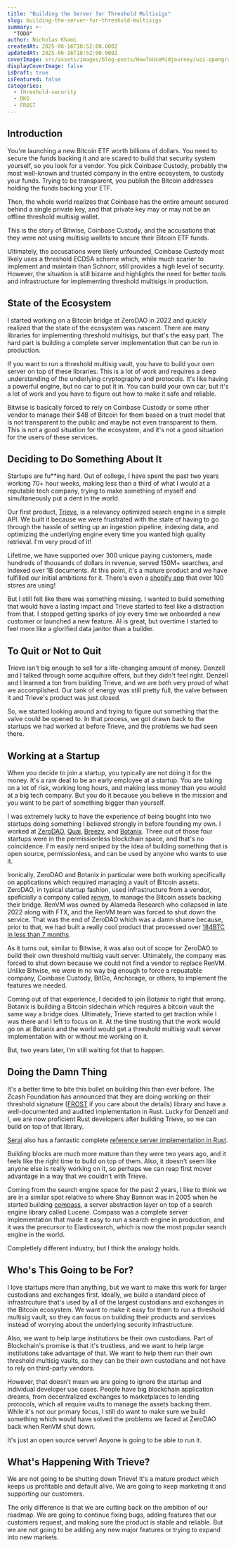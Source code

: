 ```yaml
---
title: "Building the Server for Threshold Multisigs"
slug: building-the-server-for-threshold-multisigs
summary: >-
  "TODO"
author: Nicholas Khami
createdAt: 2025-06-16T18:52:00.000Z
updatedAt: 2025-06-16T18:52:00.000Z
coverImage: src/assets/images/blog-posts/HowToUseMidjourney/uzi-opengraph.png
displayCoverImage: false
isDraft: true
isFeatured: false
categories:
  - threshold-security
  - DKG
  - FROST
---
```


## Introduction

You're launching a new Bitcoin ETF worth billions of dollars. You need to secure the funds backing it and are scared to build that security system yourself, so you look for a vendor. You pick Coinbase Custody, probably the most well-known and trusted company in the entire ecosystem, to custody your funds. Trying to be transparent, you publish the Bitcoin addresses holding the funds backing your ETF.

Then, the whole world realizes that Coinbase has the entire amount secured behind a single private key, and that private key may or may not be an offline threshold multisig wallet.

This is the story of Bitwise, Coinbase Custody, and the accusations that they were not using multisig wallets to secure their Bitcoin ETF funds.

Ultimately, the accusations were likely unfounded, Coinbase Custody most likely uses a threshold ECDSA scheme which, while much scarier to implement and maintain than Schnorr, still provides a high level of security. However, the situation is still bizarre and highlights the need for better tools and infrastructure for implementing threshold multisigs in production.

## State of the Ecosystem

I started working on a Bitcoin bridge at ZeroDAO in 2022 and quickly realized that the state of the ecosystem was nascent. There are many libraries for implementing threshold multisigs, but that's the easy part. The hard part is building a complete server implementation that can be run in production.

If you want to run a threshold multisig vault, you have to build your own server on top of these libraries. This is a lot of work and requires a deep understanding of the underlying cryptography and protocols. It's like having a powerful engine, but no car to put it in. You can build your own car, but it's a lot of work and you have to figure out how to make it safe and reliable.

Bitwise is basically forced to rely on Coinbase Custody or some other vendor to manage their $4B of Bitcoin for them based on a trust model that is not transparent to the public and maybe not even transparent to them. This is not a good situation for the ecosystem, and it's not a good situation for the users of these services.

## Deciding to Do Something About It

Startups are fu\*\*ing hard. Out of college, I have spent the past two years working 70+ hour weeks, making less than a third of what I would at a reputable tech company, trying to make something of myself and simultaneously put a dent in the world.

Our first product, [Trieve](https://trieve.ai), is a relevancy optimized search engine in a simple API. We built it because we were frustrated with the state of having to go through the hassle of setting up an ingestion pipeline, indexing data, and optimizing the underlying engine every time you wanted high quality retrieval. I'm very proud of it!

Lifetime, we have supported over 300 unique paying customers, made hundreds of thousands of dollars in revenue, served 150M+ searches, and indexed over 1B documents. At this point, it's a mature product and we have fulfilled our initial ambitions for it. There's even a [shopify app](https://apps.shopify.com/trieve) that over 100 stores are using!

But I still felt like there was something missing. I wanted to build something that would have a lasting impact and Trieve started to feel like a distraction from that. I stopped getting sparks of joy every time we onboarded a new customer or launched a new feature. AI is great, but overtime I started to feel more like a glorified data janitor than a builder.

## To Quit or Not to Quit

Trieve isn't big enough to sell for a life-changing amount of money. Denzell and I talked through some acquihire offers, but they didn't feel right. Denzell and I learned a ton from building Trieve, and we are both very proud of what we accomplished. Our tank of energy was still pretty full, the valve between it and Trieve's product was just closed.

So, we started looking around and trying to figure out something that the valve could be opened to. In that process, we got drawn back to the startups we had worked at before Trieve, and the problems we had seen there.

## Working at a Startup

When you decide to join a startup, you typically are not doing it for the money. It's a raw deal to be an early employee at a startup. You are taking on a lot of risk, working long hours, and making less money than you would at a big tech company. But you do it because you believe in the mission and you want to be part of something bigger than yourself.

I was extremely lucky to have the experience of being bought into two startups doing something I believed strongly in before founding my own. I worked at [ZeroDAO](https://x.com/zerodaoHQ), [Quai](https://x.com/QuaiNetwork), [Breezy](https://getbreezyapp.com/), and [Botanix](https://x.com/BotanixLabs). Three out of those four startups were in the permissionless blockchain space, and that's no coincidence. I'm easily nerd sniped by the idea of building something that is open source, permissionless, and can be used by anyone who wants to use it.

Ironically, ZeroDAO and Botanix in particular were both working specifically on applications which required managing a vault of Bitcoin assets. ZeroDAO, in typical startup fashion, used infrastructure from a vendor, speficially a company called [renvm](https://github.com/renproject), to manage the Bitcoin assets backing their bridge. RenVM was owned by Alameda Research who collapsed in late 2022 along with FTX, and the RenVM team was forced to shut down the service. That was the end of ZeroDAO which was a damn shame because, prior to that, we had built a really cool product that processed over [184BTC in less than 7 months](https://dune.com/queries/5246861/8621995?sidebar=none).

As it turns out, similar to Bitwise, it was also out of scope for ZeroDAO to build their own threshold multisig vault server. Ultimately, the company was forced to shut down because we could not find a vendor to replace RenVM. Unlike Bitwise, we were in no way big enough to force a repuatable company, Coinbase Custody, BitGo, Anchorage, or others, to implement the features we needed.

Coming out of that experience, I decided to join Botanix to right that wrong. Botanix is building a Bitcoin sidechain which requires a bitcoin vault the same way a bridge does. Ultimately, Trieve started to get traction while I was there and I left to focus on it. At the time trusting that the work would go on at Botanix and the world would get a threshold multisig vault server implementation with or without me working on it.

But, two years later, I'm still waiting fot that to happen.

## Doing the Damn Thing

It's a better time to bite this bullet on building this than ever before. The Zcash Foundation has announced that they are doing working on their threshold signature ([FROST](https://eprint.iacr.org/2020/852.pdf) if you care about the details) library and have a well-documented and audited implementation in Rust. Lucky for Denzell and I, we are now proficient Rust developers after building Trieve, so we can build on top of that library.

[Serai](https://x.com/seraidex?lang=en) also has a fantastic complete [reference server implementation in Rust](https://github.com/serai-dex/serai/blob/48db06f901952b24bb38d7c7e256f798f08512cd/spec/coordinator/Coordinator.md).

Building blocks are much more mature than they were two years ago, and it feels like the right time to build on top of them. Also, it doesn't seem like anyone else is really working on it, so perhaps we can reap first mover advantage in a way that we couldn't with Trieve.

Coming from the search engine space for the past 2 years, I like to think we are in a similar spot relative to where Shay Bannon was in 2005 when he started building [compass](https://github.com/kimchy/compass), a server abstraction layer on top of a search engine library called Lucene. Compass was a complete server implementation that made it easy to run a search engine in production, and it was the precursor to Elasticsearch, which is now the most popular search engine in the world.

Completlely different industry, but I think the analogy holds.

## Who's This Going to be For?

I love startups more than anything, but we want to make this work for larger custodians and exchanges first. Ideally, we build a standard piece of infrastrcuture that's used by all of the largest custodians and exchanges in the Bitcoin ecosystem. We want to make it easy for them to run a threshold multisig vault, so they can focus on building their products and services instead of worrying about the underlying security infrastructure.

Also, we want to help large institutions be their own custodians. Part of Blockchain's promise is that it's trustless, and we want to help large institutions take advantage of that. We want to help them run their own threshold multisig vaults, so they can be their own custodians and not have to rely on third-party vendors.

However, that doesn't mean we are going to ignore the startup and individual developer use cases. People have big blockchain application dreams, from decentralized exchanges to marketplaces to lending protocols, which all require vaults to manage the assets backing them. While it's not our primary focus, I still do want to make sure we build something which would have solved the problems we faced at ZeroDAO back when RenVM shut down.

It's just an open source server! Anyone is going to be able to run it.

## What's Happening With Trieve?

We are not going to be shutting down Trieve! It's a mature product which keeps us profitable and default alive. We are going to keep marketing it and supporting our customers.

The only difference is that we are cutting back on the ambition of our roadmap. We are going to continue fixing bugs, adding features that our customers request, and making sure the product is stable and reliable. But we are not going to be adding any new major features or trying to expand into new markets.

